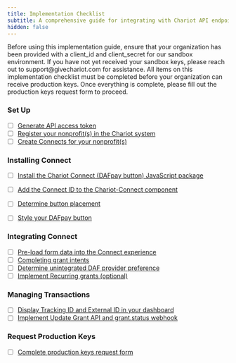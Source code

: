 ```yaml
---
title: Implementation Checklist
subtitle: A comprehensive guide for integrating with Chariot API endpoints
hidden: false
---
```


<Tip title="Sandbox Key Prerequisite"> 
Before using this implementation guide, ensure that your organization has been provided with a client_id and client_secret for our sandbox environment. If you have not yet received your sandbox keys, please reach out to support@givechariot.com for assistance.
</Tip>

<Warning title="Production Key Requirements"> 
All items on this implementation checklist must be completed before your organization can receive production keys. Once everything is complete, please fill out the production keys request form to proceed.
</Warning>

### Set Up
* [ ]  [Generate API access token](https://docs.givechariot.com/guides/dafpay/integrating-da-fpay/set-up#generate-an-access-token) 
* [ ]  [Register your nonprofit(s) in the Chariot system](https://docs.givechariot.com/guides/dafpay/integrating-da-fpay/set-up#create-nonprofit)
* [ ]  [Create Connects for your nonprofit(s)](https://docs.givechariot.com/guides/dafpay/integrating-da-fpay/set-up#create-connect)

### Installing Connect 
* [ ]  [Install the Chariot Connect (DAFpay button) JavaScript package](https://docs.givechariot.com/guides/dafpay/integrating-da-fpay/installation#install-javascript-package)
* [ ]  [Add the Connect ID to the Chariot-Connect component](https://docs.givechariot.com/guides/dafpay/integrating-da-fpay/installation#add-chariot-connect)
* [ ]  [Determine button placement](https://docs.givechariot.com/guides/dafpay/integrating-da-fpay/installation#button-placement)
* [ ]  [Style your DAFpay button](https://docs.givechariot.com/guides/dafpay/integrating-da-fpay/integrating-da-fpay/installation#button-themes-optional)


### Integrating Connect
* [ ]  [Pre-load form data into the Connect experience](https://docs.givechariot.com/guides/dafpay/integrating-da-fpay/integration#collecting-donor-data)
* [ ]  [Completing grant intents](https://docs.givechariot.com/guides/dafpay/integrating-da-fpay/integration#capturing-grant-intents)
* [ ]  [Determine unintegrated DAF provider preference](https://docs.givechariot.com/guides/dafpay/integrating-da-fpay/integration#unintegrated-daf-providers)
* [ ]  [Implement Recurring grants (optional)](https://docs.givechariot.com/guides/dafpay/integrating-da-fpay/integration#recurring-donations)

### Managing Transactions
* [ ]  [Display Tracking ID and External ID in your dashboard](https://docs.givechariot.com/guides/dafpay/integrating-da-fpay/transactions#reconciliation--grant-identifiers)
* [ ]  [Implement Update Grant API and grant.status webhook](https://docs.givechariot.com/guides/dafpay/integrating-da-fpay/transactions#grant-statuses)

### Request Production Keys
* [ ]  [Complete production keys request form](https://docs.givechariot.com/guides/dafpay/integrating-da-fpay/prod-keys)